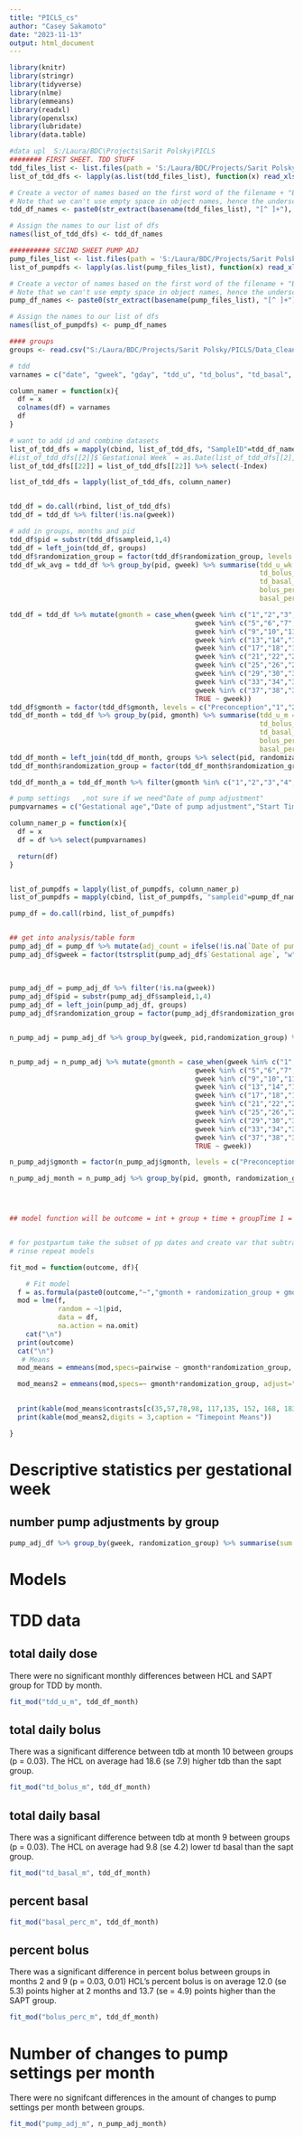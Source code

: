 ---
title: "PICLS_cs"
author: "Casey Sakamoto"
date: "2023-11-13"
output: html_document
---

```{r setup, include = FALSE}
library(knitr)
library(stringr)
library(tidyverse)
library(nlme)
library(emmeans)
library(readxl)
library(openxlsx)
library(lubridate)
library(data.table)

#data upl  S:/Laura/BDC\Projects\Sarit Polsky\PICLS
######## FIRST SHEET. TDD STUFF
tdd_files_list <- list.files(path = 'S:/Laura/BDC/Projects/Sarit Polsky/PICLS/Data_Clean/CGM_Pump_ins',full.names = TRUE)
list_of_tdd_dfs <- lapply(as.list(tdd_files_list), function(x) read_xlsx(x, sheet = 1))

# Create a vector of names based on the first word of the filename + "Balance"
# Note that we can't use empty space in object names, hence the underscore
tdd_df_names <- paste0(str_extract(basename(tdd_files_list), "[^ ]+"), "_TDD_df")

# Assign the names to our list of dfs
names(list_of_tdd_dfs) <- tdd_df_names

########## SECIND SHEET PUMP ADJ
pump_files_list <- list.files(path = 'S:/Laura/BDC/Projects/Sarit Polsky/PICLS/Data_Clean/CGM_Pump_ins',full.names = TRUE)
list_of_pumpdfs <- lapply(as.list(pump_files_list), function(x) read_xlsx(x, sheet = 2, col_types = c("text", "date", "text", "numeric", "numeric", "numeric", "numeric", "numeric")))

# Create a vector of names based on the first word of the filename + "Balance"
# Note that we can't use empty space in object names, hence the underscore
pump_df_names <- paste0(str_extract(basename(pump_files_list), "[^ ]+"), "_TDD_df")

# Assign the names to our list of dfs
names(list_of_pumpdfs) <- pump_df_names

#### groups
groups <- read.csv("S:/Laura/BDC/Projects/Sarit Polsky/PICLS/Data_Clean/PICLSStudyHCLVsSAPTI-RandomizedPatients_DATA_2022-11-14_1616.csv")%>% select(pid, randomization_group)

```

```{r data clean, include=FALSE}
# tdd
varnames = c("date", "gweek", "gday", "tdd_u", "td_bolus", "td_basal", "bolus_perc", "basal_perc", "sampleid")

column_namer = function(x){
  df = x
  colnames(df) = varnames
  df
}

# want to add id and combine datasets
list_of_tdd_dfs = mapply(cbind, list_of_tdd_dfs, "SampleID"=tdd_df_names, SIMPLIFY=F)
#list_of_tdd_dfs[[2]]$`Gestational Week` = as.Date(list_of_tdd_dfs[[2]]$`Gestational Week`)
list_of_tdd_dfs[[22]] = list_of_tdd_dfs[[22]] %>% select(-Index)

list_of_tdd_dfs = lapply(list_of_tdd_dfs, column_namer)


tdd_df = do.call(rbind, list_of_tdd_dfs)
tdd_df = tdd_df %>% filter(!is.na(gweek))

# add in groups, months and pid
tdd_df$pid = substr(tdd_df$sampleid,1,4) 
tdd_df = left_join(tdd_df, groups)
tdd_df$randomization_group = factor(tdd_df$randomization_group, levels = c(1,2), labels = c("HCL","SAPT") )
tdd_df_wk_avg = tdd_df %>% group_by(pid, gweek) %>% summarise(tdd_u_wk = mean(tdd_u, na.rm = T),
                                                              td_bolus_wk = mean(td_bolus, na.rm = T),
                                                              td_basal_wk = mean(td_basal, na.rm = T),
                                                              bolus_perc_wk = mean(bolus_perc, na.rm = T),
                                                              basal_perc_wk = mean(basal_perc, na.rm = T))

tdd_df = tdd_df %>% mutate(gmonth = case_when(gweek %in% c("1","2","3","4") ~ "1",
                                              gweek %in% c("5","6","7","8") ~ "2",
                                              gweek %in% c("9","10","11","12") ~ "3",
                                              gweek %in% c("13","14","15","16") ~ "4",
                                              gweek %in% c("17","18","19","20") ~ "5",
                                              gweek %in% c("21","22","23","24") ~ "6",
                                              gweek %in% c("25","26","27","28") ~ "7",
                                              gweek %in% c("29","30","31","32") ~ "8",
                                              gweek %in% c("33","34","35","36") ~ "9",
                                              gweek %in% c("37","38","39") ~ "10",
                                              TRUE ~ gweek))
tdd_df$gmonth = factor(tdd_df$gmonth, levels = c("Preconception","1","2","3","4","5","6","7","8","9","10","Postpartum"))
tdd_df_month = tdd_df %>% group_by(pid, gmonth) %>% summarise(tdd_u_m = mean(tdd_u, na.rm = T),
                                                              td_bolus_m = mean(td_bolus, na.rm = T),
                                                              td_basal_m = mean(td_basal, na.rm = T),
                                                              bolus_perc_m = mean(bolus_perc, na.rm = T),
                                                              basal_perc_m = mean(basal_perc, na.rm = T))
tdd_df_month = left_join(tdd_df_month, groups %>% select(pid, randomization_group))
tdd_df_month$randomization_group = factor(tdd_df_month$randomization_group, levels = c(1,2), labels = c("HCL","SAPT") )

tdd_df_month_a = tdd_df_month %>% filter(gmonth %in% c("1","2","3","4","5","6","7","8","9","10"))

# pump settings   ,not sure if we need"Date of pump adjustment"
pumpvarnames = c("Gestational age","Date of pump adjustment","Start Time","Basal units/hour","Carb ratio (g/U)","Correction bolus","Total basal (U)","Active insulin time (hours)" )

column_namer_p = function(x){
  df = x
  df = df %>% select(pumpvarnames)

  return(df)
}


list_of_pumpdfs = lapply(list_of_pumpdfs, column_namer_p)
list_of_pumpdfs = mapply(cbind, list_of_pumpdfs, "sampleid"=pump_df_names, SIMPLIFY=F)

pump_df = do.call(rbind, list_of_pumpdfs)


## get into analysis/table form
pump_adj_df = pump_df %>% mutate(adj_count = ifelse(!is.na(`Date of pump adjustment`), 1, 0))
pump_adj_df$gweek = factor(tstrsplit(pump_adj_df$`Gestational age`, "w")[[1]], levels = c("Preconception", "1", "2", "3", "4", "5", "6", "7", "8", "9", "10",
                                                                                             "11", "12", "13", "14", "15", "16", "17", "18", "19", "20",
                                                                                             "21", "22", "23", "24", "25", "26", "27", "28", "29", "30",
                                                                                             "31", "32", "33", "34", "35", "36", "37", "38", "Postpartum"))
pump_adj_df = pump_adj_df %>% filter(!is.na(gweek))
pump_adj_df$pid = substr(pump_adj_df$sampleid,1,4) 
pump_adj_df = left_join(pump_adj_df, groups)
pump_adj_df$randomization_group = factor(pump_adj_df$randomization_group, levels = c(1,2), labels = c("HCL","SAPT") )


n_pump_adj = pump_adj_df %>% group_by(gweek, pid,randomization_group) %>% summarise(sum = sum(adj_count))


n_pump_adj = n_pump_adj %>% mutate(gmonth = case_when(gweek %in% c("1","2","3","4") ~ "1",
                                              gweek %in% c("5","6","7","8") ~ "2",
                                              gweek %in% c("9","10","11","12") ~ "3",
                                              gweek %in% c("13","14","15","16") ~ "4",
                                              gweek %in% c("17","18","19","20") ~ "5",
                                              gweek %in% c("21","22","23","24") ~ "6",
                                              gweek %in% c("25","26","27","28") ~ "7",
                                              gweek %in% c("29","30","31","32") ~ "8",
                                              gweek %in% c("33","34","35","36") ~ "9",
                                              gweek %in% c("37","38","39") ~ "10",
                                              TRUE ~ gweek))

n_pump_adj$gmonth = factor(n_pump_adj$gmonth, levels = c("Preconception","1","2","3","4","5","6","7","8","9","10","Postpartum"))

n_pump_adj_month = n_pump_adj %>% group_by(pid, gmonth, randomization_group) %>% summarise(pump_adj_m = sum(sum, na.rm = T))




## model function will be outcome = int + group + time + groupTime 1 = hcl 2 = sapt


# for postpartum take the subset of pp dates and create var that subtracts from earliest date to get week
# rinse repeat models

```

```{r models fun, include = F}

fit_mod = function(outcome, df){

    # Fit model
  f = as.formula(paste0(outcome,"~","gmonth + randomization_group + gmonth*randomization_group"))
  mod = lme(f,
            random = ~1|pid,
            data = df,
            na.action = na.omit)
    cat("\n")
  print(outcome)
  cat("\n")
   # Means
  mod_means = emmeans(mod,specs=pairwise ~ gmonth*randomization_group, adjust="none")

  mod_means2 = emmeans(mod,specs=~ gmonth*randomization_group, adjust="none")
  

  print(kable(mod_means$contrasts[c(35,57,78,98, 117,135, 152, 168, 183,197)],digits = 3,caption = "Timepoint Contrasts", row.names = T))
  print(kable(mod_means2,digits = 3,caption = "Timepoint Means"))

}


```

# Descriptive statistics per gestational week 

## number pump adjustments by group

```{r}
pump_adj_df %>% group_by(gweek, randomization_group) %>% summarise(sum = sum(adj_count))
```

# Models

# TDD data

## total daily dose 

There were no significant monthly differences between HCL and SAPT group for TDD by month.

```{r}
fit_mod("tdd_u_m", tdd_df_month)
```
## total daily bolus 

There was a significant difference between tdb at month 10 between groups (p = 0.03). The HCL on average had 18.6 (se 7.9) higher tdb than the sapt group.

```{r}
fit_mod("td_bolus_m", tdd_df_month)
```

## total daily basal 

There was a significant difference between tdb at month 9 between groups (p = 0.03). The HCL on average had 9.8 (se 4.2) lower td basal than the sapt group.


```{r}
fit_mod("td_basal_m", tdd_df_month)
```
## percent basal

```{r}
fit_mod("basal_perc_m", tdd_df_month)
```

## percent bolus 

There was a significant difference in percent bolus between groups in months 2 and 9 (p = 0.03, 0.01)
HCL's percent bolus is on average 12.0 (se 5.3) points higher at 2 months and 13.7 (se = 4.9) points higher than the SAPT group.

```{r}
fit_mod("bolus_perc_m", tdd_df_month)
```

# Number of changes to pump settings per month

There were no signifcant differences in the amount of changes to pump settings per month between groups.

```{r}
fit_mod("pump_adj_m", n_pump_adj_month)
```
